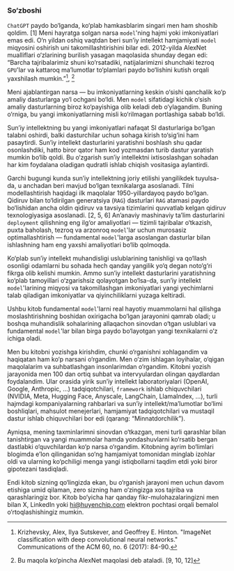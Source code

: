 ### So‘zboshi

`ChatGPT` paydo bo‘lganda, ko‘plab hamkasblarim singari men ham shoshib qoldim. [1] Meni hayratga solgan narsa `model`'ning hajmi yoki imkoniyatlari emas edi. O‘n yildan oshiq vaqtdan beri sun’iy intellekt hamjamiyati `model` miqyosini oshirish uni takomillashtirishini bilar edi. 2012-yilda AlexNet mualliflari o‘zlarining burilish yasagan maqolasida shunday degan edi: “Barcha tajribalarimiz shuni ko‘rsatadiki, natijalarimizni shunchaki tezroq `GPU`'lar va kattaroq ma’lumotlar to‘plamlari paydo bo‘lishini kutish orqali yaxshilash mumkin.”[^1], [^2]

Meni ajablantirgan narsa — bu imkoniyatlarning keskin o‘sishi qanchalik ko‘p amaliy dasturlarga yo‘l ochgani bo‘ldi. Men `model` sifatidagi kichik o‘sish amaliy dasturlarning biroz ko‘payishiga olib keladi deb o‘ylagandim. Buning o‘rniga, bu yangi imkoniyatlarning misli ko‘rilmagan portlashiga sabab bo‘ldi.

Sun’iy intellektning bu yangi imkoniyatlari nafaqat SI dasturlariga bo‘lgan talabni oshirdi, balki dasturchilar uchun sohaga kirish to‘sig‘ini ham pasaytirdi. Sun’iy intellekt dasturlarini yaratishni boshlash shu qadar osonlashdiki, hatto biror qator ham kod yozmasdan turib dastur yaratish mumkin bo‘lib qoldi. Bu o‘zgarish sun’iy intellektni ixtisoslashgan sohadan har kim foydalana oladigan qudratli ishlab chiqish vositasiga aylantirdi.

Garchi bugungi kunda sun’iy intellektning joriy etilishi yangilikdek tuyulsa-da, u anchadan beri mavjud bo‘lgan texnikalarga asoslanadi. Tilni modellashtirish haqidagi ilk maqolalar 1950-yillardayoq paydo bo‘lgan. Qidiruv bilan to‘ldirilgan generatsiya (`RAG`) dasturlari `RAG` atamasi paydo bo‘lishidan ancha oldin qidiruv va tavsiya tizimlarini quvvatlab kelgan qidiruv texnologiyasiga asoslanadi. [2, 5, 6] An’anaviy mashinaviy ta’lim dasturlarini `deployment` qilishning eng ilg‘or amaliyotlari — tizimli tajribalar o‘tkazish, puxta baholash, tezroq va arzonroq `model`'lar uchun murosasiz optimallashtirish — fundamental `model`'larga asoslangan dasturlar bilan ishlashning ham eng yaxshi amaliyotlari bo‘lib qolmoqda.

Ko‘plab sun’iy intellekt muhandisligi uslublarining tanishligi va qo‘llash osonligi odamlarni bu sohada hech qanday yangilik yo‘q degan noto‘g‘ri fikrga olib kelishi mumkin. Ammo sun’iy intellekt dasturlarini yaratishning ko‘plab tamoyillari o‘zgarishsiz qolayotgan bo‘lsa-da, sun’iy intellekt `model`'larining miqyosi va takomillashgan imkoniyatlari yangi yechimlarni talab qiladigan imkoniyatlar va qiyinchiliklarni yuzaga keltiradi.

Ushbu kitob fundamental `model`'larni real hayotiy muammolarni hal qilishga moslashtirishning boshidan oxirigacha bo‘lgan jarayonini qamrab oladi; u boshqa muhandislik sohalarining allaqachon sinovdan o‘tgan uslublari va fundamental `model`'lar bilan birga paydo bo‘layotgan yangi texnikalarni o‘z ichiga oladi.

Men bu kitobni yozishga kirishdim, chunki o‘rganishni xohlagandim va haqiqatan ham ko‘p narsani o‘rgandim. Men o‘zim ishlagan loyihalar, o‘qigan maqolalarim va suhbatlashgan insonlarimdan o‘rgandim. Kitobni yozish jarayonida men 100 dan ortiq suhbat va intervyulardan olingan qaydlardan foydalandim. Ular orasida yirik sun’iy intellekt laboratoriyalari (OpenAI, Google, Anthropic, ...) tadqiqotchilari, `framework` ishlab chiquvchilari (NVIDIA, Meta, Hugging Face, Anyscale, LangChain, LlamaIndex, ...), turli hajmdagi kompaniyalarning rahbarlari va sun’iy intellekt/ma’lumotlar bo‘limi boshliqlari, mahsulot menejerlari, hamjamiyat tadqiqotchilari va mustaqil dastur ishlab chiquvchilari bor edi (qarang: “Minnatdorchilik”).

Ayniqsa, mening taxminlarimni sinovdan o‘tkazgan, meni turli qarashlar bilan tanishtirgan va yangi muammolar hamda yondashuvlarni ko‘rsatib bergan dastlabki o‘quvchilardan ko‘p narsa o‘rgandim. Kitobning ayrim bo‘limlari blogimda e’lon qilinganidan so‘ng hamjamiyat tomonidan minglab izohlar oldi va ularning ko‘pchiligi menga yangi istiqbollarni taqdim etdi yoki biror gipotezani tasdiqladi.

Endi kitob sizning qo‘lingizda ekan, bu o‘rganish jarayoni men uchun davom etishiga umid qilaman, zero sizning ham o‘zingizga xos tajriba va qarashlaringiz bor. Kitob bo‘yicha har qanday fikr-mulohazalaringizni men bilan X, LinkedIn yoki hi@huyenchip.com elektron pochtasi orqali bemalol o‘rtoqlashishingiz mumkin.

[^1]: Krizhevsky, Alex, Ilya Sutskever, and Geoffrey E. Hinton. "ImageNet classification with deep convolutional neural networks." Communications of the ACM 60, no. 6 (2017): 84-90.
[^2]: Bu maqola ko‘pincha AlexNet maqolasi deb ataladi. [9, 10, 12]
